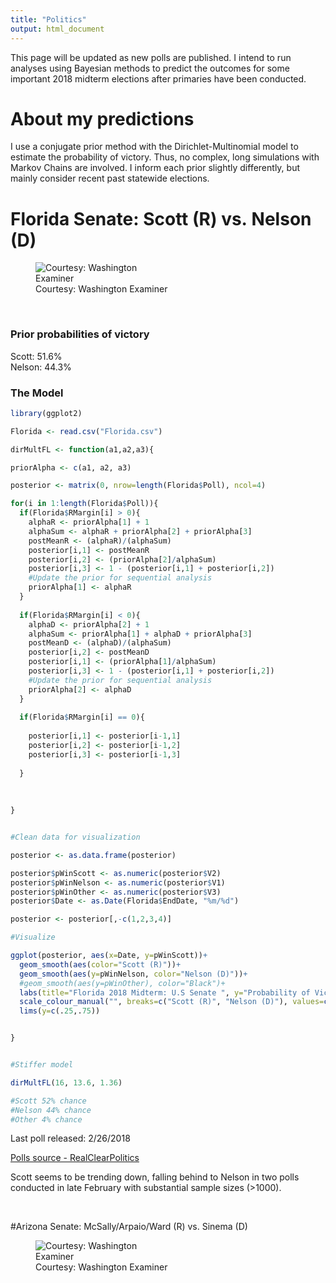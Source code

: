 ```yaml
---
title: "Politics"
output: html_document
---
```


This page will be updated as new polls are published. I intend to run analyses using Bayesian methods to predict the outcomes for some important 2018 midterm elections after primaries have been conducted. 

# About my predictions

I use a conjugate prior method with the Dirichlet-Multinomial model to estimate the probability of victory. Thus, no complex, long simulations with Markov Chains are involved. I inform each prior slightly differently, but mainly consider recent past statewide elections. 


# Florida Senate: Scott (R) vs. Nelson (D)

<div style="width:300px; height=200px">

![Courtesy: Washington Examiner](http://cdn.washingtonexaminer.biz/cache/1060x600-5f7a22505f72eba1d382e97f5b674017.jpg)



</div>

\



### Prior probabilities of victory

Scott: 51.6% \
Nelson: 44.3%

### The Model


```r

library(ggplot2)

Florida <- read.csv("Florida.csv")

dirMultFL <- function(a1,a2,a3){

priorAlpha <- c(a1, a2, a3)

posterior <- matrix(0, nrow=length(Florida$Poll), ncol=4)

for(i in 1:length(Florida$Poll)){
  if(Florida$RMargin[i] > 0){
    alphaR <- priorAlpha[1] + 1
    alphaSum <- alphaR + priorAlpha[2] + priorAlpha[3]
    postMeanR <- (alphaR)/(alphaSum)
    posterior[i,1] <- postMeanR
    posterior[i,2] <- (priorAlpha[2]/alphaSum)
    posterior[i,3] <- 1 - (posterior[i,1] + posterior[i,2])
    #Update the prior for sequential analysis
    priorAlpha[1] <- alphaR
  }
  
  if(Florida$RMargin[i] < 0){
    alphaD <- priorAlpha[2] + 1
    alphaSum <- priorAlpha[1] + alphaD + priorAlpha[3]
    postMeanD <- (alphaD)/(alphaSum)
    posterior[i,2] <- postMeanD
    posterior[i,1] <- (priorAlpha[1]/alphaSum)
    posterior[i,3] <- 1 - (posterior[i,1] + posterior[i,2])
    #Update the prior for sequential analysis
    priorAlpha[2] <- alphaD
  }
  
  if(Florida$RMargin[i] == 0){
  
    posterior[i,1] <- posterior[i-1,1]
    posterior[i,2] <- posterior[i-1,2]
    posterior[i,3] <- posterior[i-1,3]
    
  }
  
  
  
}


#Clean data for visualization

posterior <- as.data.frame(posterior)

posterior$pWinScott <- as.numeric(posterior$V2)
posterior$pWinNelson <- as.numeric(posterior$V1)
posterior$pWinOther <- as.numeric(posterior$V3)
posterior$Date <- as.Date(Florida$EndDate, "%m/%d")

posterior <- posterior[,-c(1,2,3,4)]

#Visualize

ggplot(posterior, aes(x=Date, y=pWinScott))+
  geom_smooth(aes(color="Scott (R)"))+
  geom_smooth(aes(y=pWinNelson, color="Nelson (D)"))+
  #geom_smooth(aes(y=pWinOther), color="Black")+
  labs(title="Florida 2018 Midterm: U.S Senate ", y="Probability of Victory")+
  scale_colour_manual("", breaks=c("Scott (R)", "Nelson (D)"), values=c("Scott (R)"="red","Nelson (D)"="blue")) + 
  lims(y=c(.25,.75))


}


#Stiffer model

dirMultFL(16, 13.6, 1.36)

#Scott 52% chance
#Nelson 44% chance
#Other 4% chance


```


Last poll released: 2/26/2018

[Polls source - RealClearPolitics](https://www.realclearpolitics.com/epolls/2018/senate/fl/florida_senate_scott_vs_nelson-6246.html)

Scott seems to be trending down, falling behind to Nelson in two polls conducted in late February with substantial sample sizes (>1000).



\



#Arizona Senate: McSally/Arpaio/Ward (R) vs. Sinema (D)


<div style="width:300px; height=200px">

![Courtesy: Washington Examiner](http://cdn.washingtonexaminer.biz/cache/1060x600-b91370740424c63b50518ff91ab1534e.jpg)

</div>






